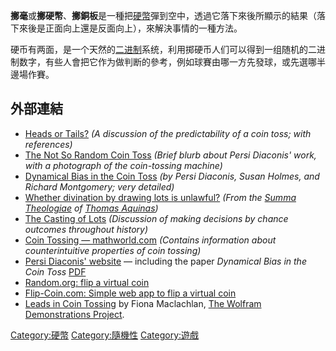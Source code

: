 '''擲毫'''或'''擲硬幣'''、'''擲銅板'''是一種把[[硬幣|硬幣]]彈到空中，透過它落下來後所顯示的結果（落下來後是正面向上還是反面向上），來解決事情的一種方法。

硬币有两面，是一个天然的[[二进制|二进制]]系统，利用掷硬币人们可以得到一组随机的二进制数字，有些人會把它作为做判断的參考，例如球賽由哪一方先發球，或先選哪半邊場作賽。

==外部連結==
*[http://www.sciencenews.org/articles/20040228/mathtrek.asp Heads or Tails?] {{Wayback|url=http://www.sciencenews.org/articles/20040228/mathtrek.asp |date=20080415120849 }} ''(A discussion of the predictability of a coin toss; with references)''
*[http://www.npr.org/display_pages/features/feature_1697475.html The Not So Random Coin Toss] {{Wayback|url=http://www.npr.org/display_pages/features/feature_1697475.html |date=20080520120336 }} ''(Brief blurb about Persi Diaconis' work, with a photograph of the coin-tossing machine)''
*[http://www-stat.stanford.edu/~susan/papers/headswithJ.pdf Dynamical Bias in the Coin Toss] {{Wayback|url=http://www-stat.stanford.edu/~susan/papers/headswithJ.pdf |date=20090823135414 }} ''(by Persi Diaconis, Susan Holmes, and Richard Montgomery; very detailed)''
*[https://web.archive.org/web/20040417063351/http://www.newadvent.org/summa/309508.htm Whether divination by drawing lots is unlawful?] ''(From the [[Summa_Theologiae|Summa Theologiae]] of [[Thomas_Aquinas|Thomas Aquinas]])''
*[https://web.archive.org/web/20040423191952/http://www.jameslindlibrary.org/essays/casting_of_lots/casting.html The Casting of Lots] ''(Discussion of making decisions by chance outcomes throughout history)''
*[http://mathworld.wolfram.com/CoinTossing.html Coin Tossing — mathworld.com] {{Wayback|url=http://mathworld.wolfram.com/CoinTossing.html |date=20090215180328 }} ''(Contains information about counterintuitive properties of coin tossing)''
*[https://web.archive.org/web/20100708070101/http://stat.stanford.edu/~cgates/PERSI/index.html Persi Diaconis' website] — including the paper ''Dynamical Bias in the Coin Toss'' [https://web.archive.org/web/20090318132942/http://stat.stanford.edu/~cgates/PERSI/papers/headswithJ.pdf PDF]
*[http://www.random.org/flip.html Random.org: flip a virtual coin] {{Wayback|url=http://www.random.org/flip.html |date=20081120161250 }}
*[https://web.archive.org/web/20090619113140/http://www.flip-coin.com/ Flip-Coin.com: Simple web app to flip a virtual coin]
*[http://demonstrations.wolfram.com/LeadsInCoinTossing/ Leads in Coin Tossing] {{Wayback|url=http://demonstrations.wolfram.com/LeadsInCoinTossing/ |date=20090808051723 }} by Fiona Maclachlan, [[The_Wolfram_Demonstrations_Project|The Wolfram Demonstrations Project]].

{{Crypto-stub}}

[[Category:硬幣|Category:硬幣]]
[[Category:隨機性|Category:隨機性]]
[[Category:遊戲|Category:遊戲]]